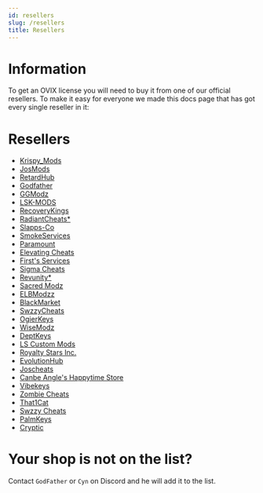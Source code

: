 ```yaml
---
id: resellers
slug: /resellers
title: Resellers
---
```


# Information

To get an OVIX license you will need to buy it from one of our official resellers.
To make it easy for everyone we made this docs page that has got every single reseller in it:

# Resellers

- [Krispy_Mods](https://krispymods.com/product/ovix-mod-menu/)
- [JosMods](https://josmods.shop/shop/ovix-mod-menu/)
- [RetardHub](https://retardhub.sellix.io/)
- [Godfather](https://ovix-5.sellix.io/product/6278d753a32e6)
- [GGModz](https://ggmodz.com/gta/ovix)
- [LSK-MODS](https://lskmods.sellix.io/)
- [RecoveryKings](https://recoverykings.net/product/ovix/)
- [RadiantCheats\*](https://radiantcheats.net/index.php?id_product=59&rewrite=ovix-mod-menu&controller=product)
- [Slapps-Co](https://www.slapps.co/products/gta-v-ovix-mod-menu)
- [SmokeServices](https://smokeservices.xyz/index.php?/store/product/14-ovix/)
- [Paramount](https://sellix.io/product/619f1a7b74306)
- [Elevating Cheats](https://elevatingcheats.sellix.io/)
- [First's Services](https://discord.gg/JwjHEeeuCP)
- [Sigma Cheats](https://sigmacheats.com/product/ovix-mod-menu/)
- [Revunity\*](https://revunity.com/product/ovix-mod-menu/)
- [Sacred Modz](https://sacredmodz.com/Ovix.html)
- [ELBModzz](https://elbmodzz.com/shop.php)
- [BlackMarket](https://blackmarket.lol/shop.html)
- [SwzzyCheats](https://swzzy.sellix.io/product/61c864f92f879)
- [OgierKeys](https://ogierkeys.com/product/ovix-mod-menu/)
- [WiseModz](https://wisemodz.com/product/ovix-mod-menu-for-gta-5/)
- [DeptKeys](https://shoppy.gg/product/VvhV8oV)
- [LS Custom Mods](https://lscustommods.sellix.io/product/61d1961ce7233)
- [Royalty Stars Inc.](https://royaltystarsinc.com/product/gtav-ovix-mod-menu/)
- [EvolutionHub](https://evolutionhub.org/product/ovix/)
- [Joscheats](https://joscheats.com/shop.html)
- [Canbe Angle's Happytime Store](https://angle180.sellix.io/product/616f2785e586a)
- [Vibekeys](https://vibekeys.net/product/ovix/)
- [Zombie Cheats](https://zombiecheats.org/product/ovix-menu/)
- [That1Cat](https://that1catofficial.sellix.io/product/61d32c5dce08e)
- [Swzzy Cheats](https://swzzy.sellix.io/product/61c864f92f879)
- [PalmKeys](https://palmkeys.net/product/ovix/)
- [Cryptic](https://fusioncommunity.sellix.io/product/60cd90105609e)

# Your shop is not on the list?

Contact `GodFather` or `Cyn` on Discord and he will add it to the list.
